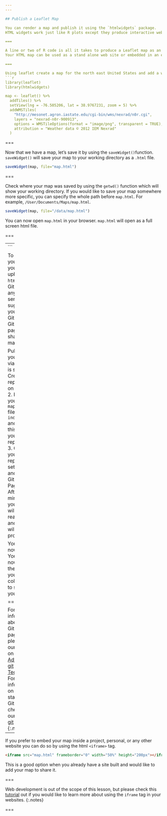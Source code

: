 ```yaml
---
---

## Publish a Leaflet Map

You can render a map and publish it using the `htmlwidgets` package.  
HTML widgets work just like R plots except they produce interactive web visualizations. 

===

A line or two of R code is all it takes to produce a Leaflet map as an HTML file.  
Your HTML map can be used as a stand alone web site or embedded in an existing website. 

===

Using leaflet create a map for the north east United States and add a weather data tile. 
```r
library(leaflet)
library(htmlwidgets)

map <- leaflet() %>%
  addTiles() %>%
  setView(lng = -76.505206, lat = 38.9767231, zoom = 5) %>%
  addWMSTiles(
    "http://mesonet.agron.iastate.edu/cgi-bin/wms/nexrad/n0r.cgi",
    layers = "nexrad-n0r-900913", 
    options = WMSTileOptions(format = "image/png", transparent = TRUE),
    attribution = "Weather data © 2012 IEM Nexrad"
  )
```

===

Now that we have a map, let's save it by using the `saveWidget()`function.
`saveWidget()` will save your map to your working directory as a `.html` file.
```r
saveWidget(map, file="map.html")
```

===

Check where your map was saved by using the `getwd()` function which will show your working directory. If you would like to save your map somewhere more specific, you can specify the whole path before `map.html`. For example, `/User/Documents/Maps/map.html`.
```r
saveWidget(map, file="/data/map.html")
```

You can now open `map.html` in your browser. `map.html` will open as a full screen html file.

===

---
```


To share your map, you can upload the `html` file to GitHub or any web server. 
We suggest you use GitHub and GitHub pages to share your map. 

Publishing your map via GitHub is simple: 
1. Create a repository on GitHub.
2. Rename your `map.html` file to `index.html` and push this file to your repository. 
3. Go to your repository's settings and enable GitHub Pages. 
4. After a few minutes, your page will be ready to go and a link will be provided. 

Your map is now live. You can now share the link with your colleagues to share your map!

===

For more information about GitHub pages please see our lesson on [Advanced git Techniques](https://cyberhelp.sesync.org/advanced-git-lesson/#/slides/pages). 
For information on getting started with GitHub check out our [Basic git](https://cyberhelp.sesync.org/basic-git-lesson/) lesson.
{:.notes}
---

If you prefer to embed your map inside a project, personal, or any other website you can do so by using the html `<iframe>` tag.

```html
<iframe src="map.html" frameborder="0" width="50%" height="200px"></iframe>
```
This is a good option when you already have a site built and would like to add your map to share it.

===

Web development is out of the scope of this lesson, but please check this [tutorial](https://www.tutorialrepublic.com/html-tutorial/html-iframes.php) out if you would like to learn more about using the `iframe` tag in your websites. 
{:.notes}

===
